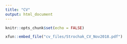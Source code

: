 ```yaml
---
title: "CV"
output: html_document
---
```


```r
knitr::opts_chunk$set(echo = FALSE)
```

```r
xfun::embed_file("cv_files/Strochak_CV_Nov2018.pdf")
``` 